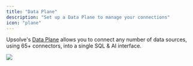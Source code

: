 ```yaml
---
title: "Data Plane"
description: "Set up a Data Plane to manage your connections"
icon: "plane"
---
```


Upsolve's [Data Plane](/embedded-bi/integrations/introduction) allows you to connect any number of data sources, using 65+ connectors, into a single SQL & AI interface.

<Frame>
  <img
    src="/images/integrations/upsolve-data-plane.png"
    style={{ borderRadius: "0.5rem" }}
  />
</Frame>
